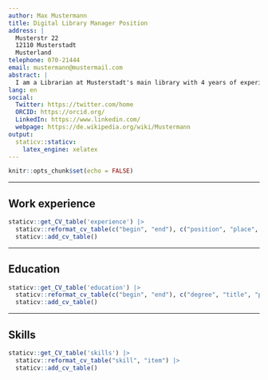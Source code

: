 ```yaml
---
author: Max Mustermann
title: Digital Library Manager Position
address: |
  Musterstr 22   
  12110 Musterstadt    
  Musterland
telephone: 070-21444
email: mustermann@mustermail.com
abstract: |
  I am a Librarian at Musterstadt's main library with 4 years of experience helping cataloging the collection in a new digital system. I am looking for a new challenging position where I can advance on my knowledge in digitalizing library assets.
lang: en
social: 
  Twitter: https://twitter.com/home
  ORCID: https://orcid.org/
  LinkedIn: https://www.linkedin.com/
  webpage: https://de.wikipedia.org/wiki/Mustermann
output: 
  staticv::staticv:
    latex_engine: xelatex
---
```


```r
knitr::opts_chunk$set(echo = FALSE)
```

------

## Work experience

```r
staticv::get_CV_table('experience') |>
  staticv::reformat_cv_table(c("begin", "end"), c("position", "place", "description")) |>
  staticv::add_cv_table()
```

------

## Education

```r
staticv::get_CV_table('education') |>
  staticv::reformat_cv_table(c("begin", "end"), c("degree", "title", "place")) |>
  staticv::add_cv_table()
```

------

## Skills

```r
staticv::get_CV_table('skills') |>
  staticv::reformat_cv_table("skill", "item") |>
  staticv::add_cv_table()
```
